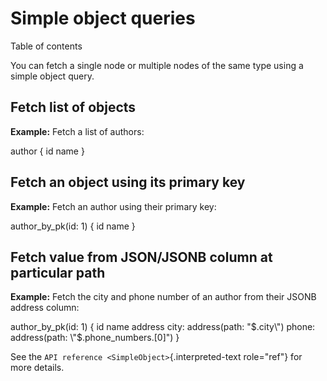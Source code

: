 
Simple object queries
=====================

Table of contents

You can fetch a single node or multiple nodes of the same type using a
simple object query.

Fetch list of objects
---------------------

**Example:** Fetch a list of authors:

  author {
    id
    name
  }


Fetch an object using its primary key
-------------------------------------

**Example:** Fetch an author using their primary key:

  author_by_pk(id: 1) {
    id
    name
  }


Fetch value from JSON/JSONB column at particular path
-----------------------------------------------------

**Example:** Fetch the city and phone number of an author from their
JSONB address column:

  author_by_pk(id: 1) {
    id
    name
    address
    city: address(path: \"$.city\")
    phone: address(path: \"$.phone_numbers.[0]\")
  }


See the `API reference <SimpleObject>`{.interpreted-text role="ref"} for
more details.
